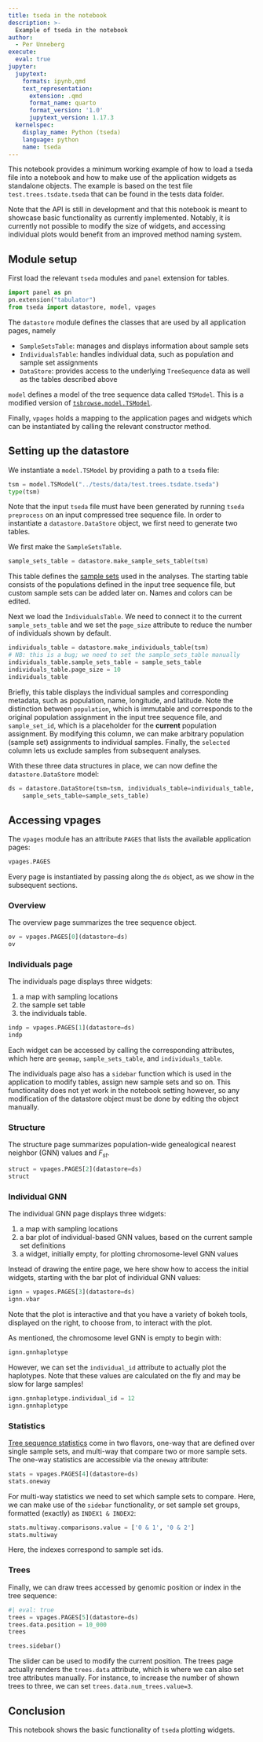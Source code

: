 ```yaml
---
title: tseda in the notebook
description: >-
  Example of tseda in the notebook
author:
  - Per Unneberg
execute:
  eval: true
jupyter:
  jupytext:
    formats: ipynb,qmd
    text_representation:
      extension: .qmd
      format_name: quarto
      format_version: '1.0'
      jupytext_version: 1.17.3
  kernelspec:
    display_name: Python (tseda)
    language: python
    name: tseda
---
```


This notebook provides a minimum working example of how to load a
tseda file into a notebook and how to make use of the application
widgets as standalone objects. The example is based on the test file
`test.trees.tsdate.tseda` that can be found in the tests data folder.

Note that the API is still in development and that this notebook is
meant to showcase basic functionality as currently implemented.
Notably, it is currently not possible to modify the size of widgets,
and accessing individual plots would benefit from an improved method
naming system.

## Module setup

First load the relevant `tseda` modules and `panel` extension for
tables.

```python
import panel as pn
pn.extension("tabulator")
from tseda import datastore, model, vpages
```

The `datastore` module defines the classes that are used by all
application pages, namely

- `SampleSetsTable`: manages and displays information about sample sets
- `IndividualsTable`: handles individual data, such as population and
  sample set assignments
- `DataStore`: provides access to the underlying `TreeSequence` data
  as well as the tables described above

`model` defines a model of the tree sequence data called `TSModel`.
This is a modified version of
[`tsbrowse.model.TSModel`](https://github.com/tskit-dev/tsbrowse/blob/main/tsbrowse/model.py).

Finally, `vpages` holds a mapping to the application pages and widgets
which can be instantiated by calling the relevant constructor method.

## Setting up the datastore

We instantiate a `model.TSModel` by providing a path to a `tseda` file:

```python
tsm = model.TSModel("../tests/data/test.trees.tsdate.tseda")
type(tsm)
```

Note that the input `tseda` file must have been generated by running
`tseda preprocess` on an input compressed tree sequence file. In order
to instantiate a `datastore.DataStore` object, we first need to
generate two tables.

We first make the `SampleSetsTable`.

```python
sample_sets_table = datastore.make_sample_sets_table(tsm)
```

This table defines the [sample
sets](https://tskit.dev/tskit/docs/stable/stats.html#sample-sets-and-indexes)
used in the analyses. The starting table consists of the populations
defined in the input tree sequence file, but custom sample sets can be
added later on. Names and colors can be edited.

Next we load the `IndividualsTable`. We need to connect it to the
current `sample_sets_table` and we set the `page_size` attribute to
reduce the number of individuals shown by default.

```python
individuals_table = datastore.make_individuals_table(tsm)
# NB: this is a bug; we need to set the sample_sets_table manually
individuals_table.sample_sets_table = sample_sets_table
individuals_table.page_size = 10
individuals_table
```

Briefly, this table displays the individual samples and corresponding
metadata, such as population, name, longitude, and latitude. Note the
distinction between `population`, which is immutable and corresponds
to the original population assignment in the input tree sequence file,
and `sample_set_id`, which is a placeholder for the **current**
population assignment. By modifying this column, we can make arbitrary
population (sample set) assignments to individual samples. Finally,
the `selected` column lets us exclude samples from subsequent
analyses.

With these three data structures in place, we can now define the
`datastore.DataStore` model:

```python
ds = datastore.DataStore(tsm=tsm, individuals_table=individuals_table,
    sample_sets_table=sample_sets_table)
```

## Accessing vpages

The `vpages` module has an attribute `PAGES` that lists the available
application pages:

```python
vpages.PAGES
```

Every page is instantiated by passing along the `ds` object, as we
show in the subsequent sections.

### Overview

The overview page summarizes the tree sequence object.

```python
ov = vpages.PAGES[0](datastore=ds)
ov
```

### Individuals page

The individuals page displays three widgets:

1. a map with sampling locations
2. the sample set table
3. the individuals table.

```python
indp = vpages.PAGES[1](datastore=ds)
indp
```

Each widget can be accessed by calling the corresponding attributes,
which here are `geomap`, `sample_sets_table`, and `individuals_table`.

The individuals page also has a `sidebar` function which is used in
the application to modify tables, assign new sample sets and so on.
This functionality does not yet work in the notebook setting however,
so any modification of the datastore object must be done by editing
the object manually.

### Structure

The structure page summarizes population-wide genealogical nearest
neighbor (GNN) values and $F_{st}$.

```python
struct = vpages.PAGES[2](datastore=ds)
struct
```

### Individual GNN

The individual GNN page displays three widgets:

1. a map with sampling locations
2. a bar plot of individual-based GNN values, based on the current
   sample set definitions
3. a widget, initially empty, for plotting chromosome-level GNN values

Instead of drawing the entire page, we here show how to access the
initial widgets, starting with the bar plot of individual GNN values:

```python
ignn = vpages.PAGES[3](datastore=ds)
ignn.vbar
```

Note that the plot is interactive and that you have a variety of bokeh
tools, displayed on the right, to choose from, to interact with the
plot.

As mentioned, the chromosome level GNN is empty to begin with:

```python
ignn.gnnhaplotype
```

However, we can set the `individual_id` attribute to actually plot the
haplotypes. Note that these values are calculated on the fly and may
be slow for large samples!

```python
ignn.gnnhaplotype.individual_id = 12
ignn.gnnhaplotype
```

### Statistics

[Tree sequence
statistics](https://tskit.dev/tskit/docs/stable/stats.html) come in
two flavors, one-way that are defined over single sample sets, and
multi-way that compare two or more sample sets. The one-way statistics
are accessible via the `oneway` attribute:

```python
stats = vpages.PAGES[4](datastore=ds)
stats.oneway
```

For multi-way statistics we need to set which sample sets to compare.
Here, we can make use of the `sidebar` functionality, or set sample
set groups, formatted (exactly) as `INDEX1 & INDEX2`:

```python
stats.multiway.comparisons.value = ['0 & 1', '0 & 2']
stats.multiway
```

Here, the indexes correspond to sample set ids.

### Trees

Finally, we can draw trees accessed by genomic position or index in
the tree sequence:

```python
#| eval: true
trees = vpages.PAGES[5](datastore=ds)
trees.data.position = 10_000
trees
```

```python
trees.sidebar()
```

The slider can be used to modify the current position. The trees page
actually renders the `trees.data` attribute, which is where we can
also set tree attributes manually. For instance, to increase the
number of shown trees to three, we can set
`trees.data.num_trees.value=3`.

## Conclusion

This notebook shows the basic functionality of `tseda` plotting
widgets.
